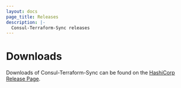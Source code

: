 ```yaml
---
layout: docs
page_title: Releases
description: |-
  Consul-Terraform-Sync releases
---
```


# Downloads

Downloads of Consul-Terraform-Sync can be found on the [HashiCorp Release Page](https://github.com/hashicorp/consul-terraform-sync/releases/).